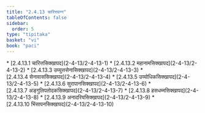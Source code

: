 ```yaml
---
title: "2.4.13 चारित्तवग्ग"
tableOfContents: false
sidebar:
  order: 5
type: "tipitaka"
basket: "vi"
book: "paci"
---
```



<DynamicBreadcrumb />



<TableOfContents book="paci" section="2.4.13">
* [2.4.13.1 चारित्तसिक्खापद](2-4-13/2-4-13-1)
* [2.4.13.2 महानामसिक्खापद](2-4-13/2-4-13-2)
* [2.4.13.3 उय्युत्तसेनासिक्खापद](2-4-13/2-4-13-3)
* [2.4.13.4 सेनावाससिक्खापद](2-4-13/2-4-13-4)
* [2.4.13.5 उय्योधिकसिक्खापद](2-4-13/2-4-13-5)
* [2.4.13.6 सुरापानसिक्खापद](2-4-13/2-4-13-6)
* [2.4.13.7 अङ्गुलिपतोदकसिक्खापद](2-4-13/2-4-13-7)
* [2.4.13.8 हसधम्मसिक्खापद](2-4-13/2-4-13-8)
* [2.4.13.9 अनादरियसिक्खापद](2-4-13/2-4-13-9)
* [2.4.13.10 भिंसापनसिक्खापद](2-4-13/2-4-13-10)
</TableOfContents>